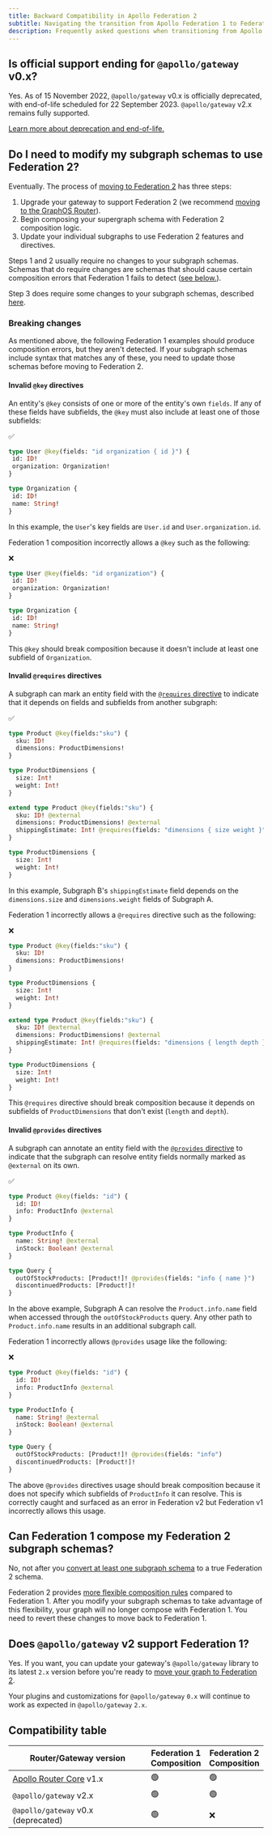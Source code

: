 ```yaml
---
title: Backward Compatibility in Apollo Federation 2
subtitle: Navigating the transition from Apollo Federation 1 to Federation 2
description: Frequently asked questions when transitioning from Apollo Federation 1 to Federation 2.
---
```


## Is official support ending for `@apollo/gateway` v0.x?

Yes. As of 15 November 2022, `@apollo/gateway` v0.x is officially deprecated, with end-of-life scheduled for 22 September 2023. `@apollo/gateway` v2.x remains fully supported.

[Learn more about deprecation and end-of-life.](https://www.apollographql.com/docs/resources/product-launch-stages#stages-for-discontinuing-support)

## Do I need to modify my subgraph schemas to use Federation 2?

Eventually. The process of [moving to Federation 2](./moving-to-federation-2/) has three steps:

1. Upgrade your gateway to support Federation 2 (we recommend [moving to the GraphOS Router](/router/migrating-from-gateway/)).
2. Begin composing your supergraph schema with Federation 2 composition logic.
3. Update your individual subgraphs to use Federation 2 features and directives.

Steps 1 and 2 usually require no changes to your subgraph schemas. Schemas that do require changes are schemas that should cause certain composition errors that Federation 1 fails to detect ([see below.](#breaking-changes)).

Step 3 does require some changes to your subgraph schemas, described [here](./moving-to-federation-2/#step-3-update-individual-subgraphs).


### Breaking changes

As mentioned above, the following Federation 1 examples should produce composition errors, but they aren't detected. If your subgraph schemas include syntax that matches any of these, you need to update those schemas before moving to Federation 2.

<ExpansionPanel title="See breaking changes">

#### Invalid `@key` directives

An entity's `@key` consists of one or more of the entity's own `fields`. If any of these fields have subfields, the `@key` must also include at least one of those subfields:

<p style="margin-bottom: 0">✅</p>

```graphql {1}
type User @key(fields: "id organization { id }") {
 id: ID!
 organization: Organization!
}

type Organization {
 id: ID!
 name: String!
}
```

In this example, the `User`'s key fields are `User.id` and `User.organization.id`.

Federation 1 composition incorrectly allows a `@key` such as the following:

<p style="margin-bottom: 0">❌</p>

```graphql {1}
type User @key(fields: "id organization") {
 id: ID!
 organization: Organization!
}

type Organization {
 id: ID!
 name: String!
}
```

This `@key` should break composition because it doesn't include at least one subfield of `Organization`.

#### Invalid `@requires` directives

A subgraph can mark an entity field with the [`@requires` directive](https://www.apollographql.com/docs/federation/entities/#extending-an-entity-with-computed-fields-advanced) to indicate that it depends on fields and subfields from another subgraph:

<p style="margin-bottom: 0">✅</p>

```graphql title="Subgraph A"
type Product @key(fields:"sku") {
  sku: ID!
  dimensions: ProductDimensions!
}

type ProductDimensions {
  size: Int!
  weight: Int!
}
```

```graphql {4} title="Subgraph B"
extend type Product @key(fields:"sku") {
  sku: ID! @external
  dimensions: ProductDimensions! @external
  shippingEstimate: Int! @requires(fields: "dimensions { size weight }")
}

type ProductDimensions {
  size: Int!
  weight: Int!
}
```

In this example, Subgraph B's `shippingEstimate` field depends on the `dimensions.size` and `dimensions.weight` fields of Subgraph A.

Federation 1 incorrectly allows a `@requires` directive such as the following:

<p style="margin-bottom: 0">❌</p>

```graphql title="Subgraph A"
type Product @key(fields:"sku") {
  sku: ID!
  dimensions: ProductDimensions!
}

type ProductDimensions {
  size: Int!
  weight: Int!
}
```

```graphql {4} title="Subgraph B"
extend type Product @key(fields:"sku") {
  sku: ID! @external
  dimensions: ProductDimensions! @external
  shippingEstimate: Int! @requires(fields: "dimensions { length depth }")
}

type ProductDimensions {
  size: Int!
  weight: Int!
}
```

This `@requires` directive should break composition because it depends on subfields of `ProductDimensions` that don't exist (`length` and `depth`).

#### Invalid `@provides` directives

A subgraph can annotate an entity field with the [`@provides` directive](/federation/federated-schemas/federated-directives/#provides) to indicate that the subgraph can resolve entity fields normally marked as `@external` on its own.

<p style="margin-bottom: 0">✅</p>

```graphql title="Subgraph A"
type Product @key(fields: "id") {
  id: ID!
  info: ProductInfo @external
}

type ProductInfo {
  name: String! @external
  inStock: Boolean! @external
}

type Query {
  outOfStockProducts: [Product!]! @provides(fields: "info { name }")
  discontinuedProducts: [Product!]!
}
```

In the above example, Subgraph A can resolve the `Product.info.name` field  when accessed through the `outOfStockProducts` query. Any other path to `Product.info.name` results in an additional subgraph call.

Federation 1 incorrectly allows `@provides` usage like the following:

<p style="margin-bottom: 0">❌</p>

```graphql title="Subgraph A"
type Product @key(fields: "id") {
  id: ID!
  info: ProductInfo @external
}

type ProductInfo {
  name: String! @external
  inStock: Boolean! @external
}

type Query {
  outOfStockProducts: [Product!]! @provides(fields: "info")
  discontinuedProducts: [Product!]!
}
```

The above `@provides` directives usage should break composition because it does not specify which subfields of `ProductInfo` it can resolve. This is correctly caught and surfaced as an error in Federation v2 but Federation v1 incorrectly allows this usage.

</ExpansionPanel>


## Can Federation 1 compose my Federation 2 subgraph schemas?

No, not after you [convert at least one subgraph schema](#do-i-need-to-modify-my-subgraph-schemas-to-use-federation-2) to a true Federation 2 schema.

Federation 2 provides [more flexible composition rules](./new-in-federation-2/#more-flexible-composition) compared to Federation 1. After you modify your subgraph schemas to take advantage of this flexibility, your graph will no longer compose with Federation 1. You need to revert these changes to move back to Federation 1.

## Does `@apollo/gateway` v2 support Federation 1?

Yes. If you want, you can update your gateway's `@apollo/gateway` library to its latest `2.x` version before you're ready to [move your graph to Federation 2](./moving-to-federation-2/).

Your plugins and customizations for `@apollo/gateway` `0.x` will continue to work as expected in `@apollo/gateway` `2.x`.

## Compatibility table

| Router/Gateway version | Federation 1<br/>Composition | Federation 2<br/>Composition |
|-|--------------|--------------|
| [Apollo Router Core](https://www.apollographql.com/docs/router/) v1.x | 🟢 | 🟢 |
| `@apollo/gateway` v2.x | 🟢 | 🟢 |
| `@apollo/gateway` v0.x (deprecated) | 🟢 | ❌ |
